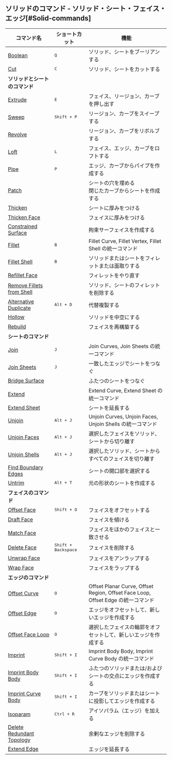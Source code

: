 ## ソリッドのコマンド - ソリッド・シート・フェイス・エッジ[#Solid-commands]
| コマンド名                                                   | ショートカット               | 機能                                                                             |
| ------------------------------------------------------------ | ---------------------------- | -------------------------------------------------------------------------------- |
| [Boolean](solid/boolean)                                     | <kbd>Q</kbd>                 | ソリッド、シートをブーリアンする                                                 |
| [Cut](solid/cut)                                             | <kbd>C</kbd>                 | ソリッド、シートをカットする                                                     |
| **ソリッドとシートのコマンド**                               |                              |                                                                                  |
| [Extrude](solid/extrude)                                     | <kbd>E</kbd>                 | フェイス、リージョン、カーブを押し出す                                           |
| [Sweep](solid/sweep)                                         | <kbd>Shift + P</kbd>         | リージョン、カーブをスイープする                                                 |
| [Revolve](solid/revolve)                                     |                              | リージョン、カーブをリボルブする                                                 |
| [Loft](solid/loft)                                           | <kbd>L</kbd>                 | フェイス、エッジ、カーブをロフトする                                             |
| [Pipe](solid/pipe)                                           | <kbd>P</kbd>                 | エッジ、カーブからパイプを作成する                                               |
| [Patch](solid/patch)                                         |                              | シートの穴を埋める<br />閉じたカーブからシートを作成する                         |
| [Thicken](solid/thicken)                                     |                              | シートに厚みをつける                                                             |
| [Thicken Face](solid/thicken-face)                           |                              | フェイスに厚みをつける                                                           |
| [Constrained Surface](solid/constrained-surface)             |                              | 拘束サーフェイスを作成する                                                       |
| [Fillet](solid/fillet)                                       | <kbd>B</kbd>                 | Fillet Curve, Fillet Vertex, Fillet Shell の統一コマンド                         |
| [Fillet Shell](solid/fillet-shell)                           | <kbd>B</kbd>                 | ソリッドまたはシートをフィレットまたは面取りする                                 |
| [Refillet Face](solid/refillet-face)                         |                              | フィレットをやり直す                                                             |
| [Remove Fillets from Shell](solid/remove-fillets-from-shell) |                              | ソリッド、シートのフィレットを削除する                                           |
| [Alternative Duplicate](solid/alternative-duplicate)         | <kbd>Alt + D</kbd>           | 代替複製する                                                                     |
| [Hollow](solid/hollow)                                       |                              | ソリッドを中空にする                                                             |
| [Rebuild](solid/rebuild)                                     |                              | フェイスを再構築する                                                             |
| **シートのコマンド**                                         |                              |                                                                                  |
| [Join](solid/join)                                           | <kbd>J</kbd>                 | Join Curves, Join Sheets の統一コマンド                                          |
| [Join Sheets](solid/join-sheets)                             | <kbd>J</kbd>                 | 一致したエッジでシートをつなぐ                                                   |
| [Bridge Surface](solid/bridge-surface)                       |                              | ふたつのシートをつなぐ                                                           |
| [Extend](solid/extend)                                       |                              | Extend Curve, Extend Sheet の統一コマンド                                        |
| [Extend Sheet](solid/extend-sheet)                           |                              | シートを延長する                                                                 |
| [Unjoin](solid/unjoin)                                       | <kbd>Alt + J</kbd>           | Unjoin Curves, Unjoin Faces, Unjoin Shells の統一コマンド                        |
| [Unjoin Faces](solid/unjoin-faces)                           | <kbd>Alt + J</kbd>           | 選択したフェイスをソリッド、シートから切り離す                                   |
| [Unjoin Shells](solid/unjoin-shells)                         | <kbd>Alt + J</kbd>           | 選択したソリッド、シートからすべてのフェイスを切り離す                           |
| [Find Boundary Edges](solid/find-boundary-edges)             |                              | シートの開口部を選択する                                                         |
| [Untrim](solid/untrim)                                       | <kbd>Alt + T</kbd>           | 元の形状のシートを作成する                                                       |
| **フェイスのコマンド**                                       |                              |                                                                                  |
| [Offset Face](solid/offset-face)                             | <kbd>Shift + O</kbd>         | フェイスをオフセットする                                                         |
| [Draft Face](solid/draft-face)                               |                              | フェイスを傾ける                                                                 |
| [Match Face](solid/match-face)                               |                              | フェイスをほかのフェイスと一致させる                                             |
| [Delete Face](solid/delete-face)                             | <kbd>Shift + Backspace</kbd> | フェイスを削除する                                                               |
| [Unwrap Face](solid/unwrap-face)                             |                              | フェイスをアンラップする                                                         |
| [Wrap Face](solid/wrap-face)                                 |                              | フェイスをラップする                                                             |
| **エッジのコマンド**                                         |                              |                                                                                  |
| [Offset Curve](solid/offset-curve)                           | <kbd>O</kbd>                 | Offset Planar Curve, Offset Region, Offset Face Loop, Offset Edge の統一コマンド |
| [Offset Edge](solid/offset-edge)                             | <kbd>O</kbd>                 | エッジをオフセットして、新しいエッジを作成する                                   |
| [Offset Face Loop](solid/offset-face-loop)                   | <kbd>O</kbd>                 | 選択したフェイスの輪郭をオフセットして、新しいエッジを作成する                   |
| [Imprint](solid/imprint)                                     | <kbd>Shift + I</kbd>         | Imprint Body Body, Imprint Curve Body の統一コマンド                             |
| [Imprint Body Body](solid/imprint-body-body)                 | <kbd>Shift + I</kbd>         | ふたつのソリッドまたは/およびシートの交点にエッジを作成する                      |
| [Imprint Curve Body](solid/imprint-curve-body)               | <kbd>Shift + I</kbd>         | カーブをソリッドまたはシートに投影してエッジを作成する                           |
| [Isoparam](solid/isoparam)                                   | <kbd>Ctrl + R</kbd>          | アイソパラム（エッジ）を加える                                                   |
| [Delete Redundant Topology](solid/delete-redundant-topology) |                              | 余剰なエッジを削除する                                                           |
| [Extend Edge](solid/extend-edge)                             |                              | エッジを延長する                                                                 |





















